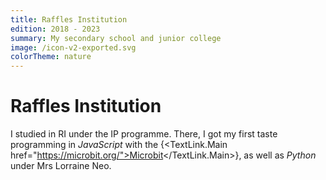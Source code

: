 ```yaml
---
title: Raffles Institution
edition: 2018 - 2023
summary: My secondary school and junior college
image: /icon-v2-exported.svg
colorTheme: nature
---
```



# Raffles Institution

I studied in RI under the IP programme. There, I got my first taste programming in *JavaScript* with the {<TextLink.Main href="https://microbit.org/">Microbit</TextLink.Main>}, as well as *Python* under Mrs Lorraine Neo.